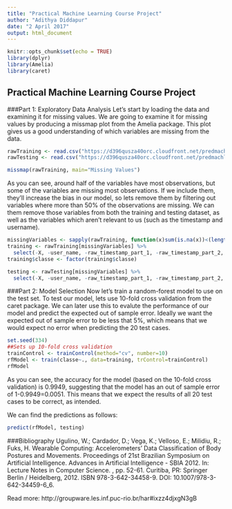 ```yaml
---
title: "Practical Machine Learning Course Project"
author: "Adithya Diddapur"
date: "2 April 2017"
output: html_document
---
```


```r
knitr::opts_chunk$set(echo = TRUE)
library(dplyr)
library(Amelia)
library(caret)
```

## Practical Machine Learning Course Project

###Part 1: Exploratory Data Analysis
Let's start by loading the data and examining it for missing values. We are going to examine it for missing values by producing a missmap plot from the Amelia package. This plot gives us a good understanding of
which variables are missing from the data.
```r
rawTraining <- read.csv("https://d396qusza40orc.cloudfront.net/predmachlearn/pml-training.csv", stringsAsFactors = FALSE)
rawTesting <- read.csv("https://d396qusza40orc.cloudfront.net/predmachlearn/pml-testing.csv", stringsAsFactors = FALSE)

missmap(rawTraining, main="Missing Values")
```

As you can see, around half of the variables have most observations, but some of the variables are
missing most observations. If we include them, they'll increase the bias in our model, so lets remove
them by filtering out variables where more than 50% of the observations are missing. We can them remove those
variables from both the training and testing dataset, as well as the variables which aren't relevant to us (such as
the timestamp and username).
```r
missingVariables <- sapply(rawTraining, function(x)sum(is.na(x))<(length(x)*0.5)&&sum(x=="")<(length(x)*0.5))
training <- rawTraining[missingVariables] %>%
  select(-X, -user_name, -raw_timestamp_part_1, -raw_timestamp_part_2, -cvtd_timestamp, -new_window, -num_window)
training$classe <- factor(training$classe)

testing <- rawTesting[missingVariables] %>%
  select(-X, -user_name, -raw_timestamp_part_1, -raw_timestamp_part_2, -cvtd_timestamp, -new_window, -num_window)
```

###Part 2: Model Selection
Now let's train a random-forest model to use on the test set. To test our model, lets use 10-fold cross validation from the caret package. We can later use this to evalute the performance of our model and predict the expected out of sample error. Ideally we want the expected out of sample error to be less that 5%, which means that we would expect no error when predicting the 20 test cases.
```r
set.seed(334)
##Sets up 10-fold cross validation
trainControl <- trainControl(method="cv", number=10)
rfModel <- train(classe~., data=training, trControl=trainControl)
rfModel
```
As you can see, the accuracy for the model (based on the 10-fold cross validation) is 0.9949, suggesting that the model has 
an out of sample error of 1-0.9949=0.0051. This means that we expect the results of all 20 test cases to be correct, as 
intended.

We can find the predictions as follows:
```r
predict(rfModel, testing)
```


###Bibliography
Ugulino, W.; Cardador, D.; Vega, K.; Velloso, E.; Milidiu, R.; Fuks, H. Wearable Computing: Accelerometers' Data     Classification of Body Postures and Movements. Proceedings of 21st Brazilian Symposium on Artificial Intelligence. Advances in Artificial Intelligence - SBIA 2012. In: Lecture Notes in Computer Science. , pp. 52-61. Curitiba, PR: Springer Berlin / Heidelberg, 2012. ISBN 978-3-642-34458-9. DOI: 10.1007/978-3-642-34459-6_6. 

Read more: http://groupware.les.inf.puc-rio.br/har#ixzz4djxgN3gB
